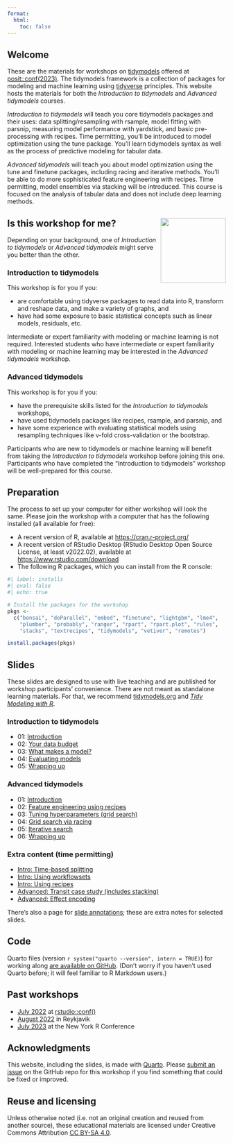 ```yaml
---
format:
  html:
    toc: false
---
```


## Welcome

These are the materials for workshops on [tidymodels](https://www.tidymodels.org/) offered at [posit::conf(2023)](https://posit.co/conference/). The tidymodels framework is a collection of packages for modeling and machine learning using [tidyverse](https://www.tidyverse.org/) principles. This website hosts the materials for both the _Introduction to tidymodels_ and _Advanced tidymodels_ courses.

_Introduction to tidymodels_ will teach you core tidymodels packages and their uses: data splitting/resampling with rsample, model fitting with parsnip, measuring model performance with yardstick, and basic pre-processing with recipes. Time permitting, you'll be introduced to model optimization using the tune package. You'll learn tidymodels syntax as well as the process of predictive modeling for tabular data.

_Advanced tidymodels_ will teach you about model optimization using the tune and finetune packages, including racing and iterative methods. You'll be able to do more sophisticated feature engineering with recipes. Time permitting, model ensembles via stacking will be introduced. This course is focused on the analysis of tabular data and does not include deep learning methods.

## Is this workshop for me? <img src="slides/images/parsnip-flagger.jpg" align="right" height="150"/>

Depending on your background, one of _Introduction to tidymodels_ or _Advanced tidymodels_ might serve you better than the other.

###  Introduction to tidymodels

This workshop is for you if you:

-   are comfortable using tidyverse packages to read data into R, transform and reshape data, and make a variety of graphs, and
-   have had some exposure to basic statistical concepts such as linear models, residuals, etc.

Intermediate or expert familiarity with modeling or machine learning is not required. Interested students who have intermediate or expert familiarity with modeling or machine learning may be interested in the _Advanced tidymodels_ workshop.

### Advanced tidymodels

This workshop is for you if you:

-  have the prerequisite skills listed for the _Introduction to tidymodels_ workshops, 
-  have used tidymodels packages like recipes, rsample, and parsnip, and
-  have some experience with evaluating statistical models using resampling techniques like v-fold cross-validation or the bootstrap.

Participants who are new to tidymodels or machine learning will benefit from taking the _Introduction to tidymodels_ workshop before joining this one. Participants who have completed the "Introduction to tidymodels" workshop will be well-prepared for this course.

## Preparation

The process to set up your computer for either workshop will look the same. Please join the workshop with a computer that has the following installed (all available for free):

-   A recent version of R, available at <https://cran.r-project.org/>
-   A recent version of RStudio Desktop (RStudio Desktop Open Source License, at least v2022.02), available at <https://www.rstudio.com/download>
-   The following R packages, which you can install from the R console:

```r
#| label: installs
#| eval: false
#| echo: true

# Install the packages for the workshop
pkgs <- 
  c("bonsai", "doParallel", "embed", "finetune", "lightgbm", "lme4",
    "plumber", "probably", "ranger", "rpart", "rpart.plot", "rules",
    "stacks", "textrecipes", "tidymodels", "vetiver", "remotes")

install.packages(pkgs)
```

## Slides

These slides are designed to use with live teaching and are published for workshop participants' convenience. There are not meant as standalone learning materials. For that, we recommend [tidymodels.org](https://www.tidymodels.org/start/) and [*Tidy Modeling with R*](https://www.tmwr.org/).

### Introduction to tidymodels

-   01: [Introduction](slides/intro-01-introduction.html){target="_blank"}
-   02: [Your data budget](slides/intro-02-data-budget.html){target="_blank"}
-   03: [What makes a model?](slides/intro-03-what-makes-a-model.html){target="_blank"}
-   04: [Evaluating models](slides/intro-04-evaluating-models.html){target="_blank"}
-   05: [Wrapping up](slides/intro-05-wrapping-up.html){target="_blank"}

### Advanced tidymodels

-   01: [Introduction](slides/advanced-01-introduction.html){target="_blank"}
-   02: [Feature engineering using recipes](slides/advanced-02-feature-engineering.html){target="_blank"}
-   03: [Tuning hyperparameters (grid search)](slides/advanced-03-tuning-hyperparameters.html){target="_blank"}
-   04: [Grid search via racing](slides/advanced-04-racing.html){target="_blank"}
-   05: [Iterative search](slides/advanced-05-iterative.html){target="_blank"}
-   06: [Wrapping up](slides/advanced-06-wrapping-up.html){target="_blank"}

### Extra content (time permitting)

-   [Intro: Time-based splitting](slides/intro-extra-time-splits.html){target="_blank"}
-   [Intro: Using workflowsets](slides/intro-extra-workflowsets.html){target="_blank"}
-   [Intro: Using recipes](slides/intro-extra-recipes.html){target="_blank"}
-   [Advanced: Transit case study (includes stacking)](slides/extras-transit-case-study.html){target="_blank"}
-   [Advanced: Effect encoding](slides/extras-effect-encodings.html){target="_blank"}


There's also a page for [slide annotations](slides/annotations.html){target="_blank"}; these are extra notes for selected slides.

## Code

Quarto files (version `r system("quarto --version", intern = TRUE)`) for working along [are available on GitHub](https://github.com/tidymodels/workshops/tree/main/classwork). (Don't worry if you haven't used Quarto before; it will feel familiar to R Markdown users.)

## Past workshops

-   [July 2022](archive/2022-07-RStudio-conf/index.html)  at [rstudio::conf()](https://posit.co/blog/talks-and-workshops-from-rstudio-conf-2022/)
-   [August 2022](archive/2022-08-Reykjavik-City/) in Reykjavik
-   [July 2023](archive/2023-07-nyr/) at the New York R Conference

## Acknowledgments {.appendix}

This website, including the slides, is made with [Quarto](https://quarto.org/). Please [submit an issue](https://github.com/tidymodels/workshops/issues) on the GitHub repo for this workshop if you find something that could be fixed or improved.

## Reuse and licensing {.appendix}

Unless otherwise noted (i.e. not an original creation and reused from another source), these educational materials are licensed under Creative Commons Attribution [CC BY-SA 4.0](https://creativecommons.org/licenses/by-sa/4.0/).
